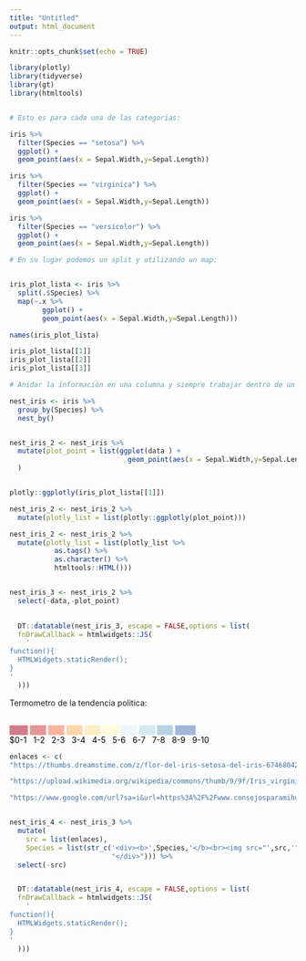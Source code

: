 ```yaml
---
title: "Untitled"
output: html_document
---
```


```r
knitr::opts_chunk$set(echo = TRUE)
```

```r
library(plotly)
library(tidyverse)
library(gt)
library(htmltools)


# Esto es para cada una de las categorias:

iris %>% 
  filter(Species == "setosa") %>% 
  ggplot() +
  geom_point(aes(x = Sepal.Width,y=Sepal.Length))

iris %>% 
  filter(Species == "virginica") %>% 
  ggplot() +
  geom_point(aes(x = Sepal.Width,y=Sepal.Length))

iris %>% 
  filter(Species == "versicolor") %>% 
  ggplot() +
  geom_point(aes(x = Sepal.Width,y=Sepal.Length))

# En su lugar podemos un split y utilizando un map:


iris_plot_lista <- iris %>% 
  split(.$Species) %>% 
  map(~.x %>% 
        ggplot() +
        geom_point(aes(x = Sepal.Width,y=Sepal.Length)))

names(iris_plot_lista)

iris_plot_lista[[1]]
iris_plot_lista[[2]]
iris_plot_lista[[3]]

# Anidar la información en una columna y siempre trabajar dentro de un data.frame:

nest_iris <- iris %>% 
  group_by(Species) %>% 
  nest_by()


nest_iris_2 <- nest_iris %>% 
  mutate(plot_point = list(ggplot(data ) +
                             geom_point(aes(x = Sepal.Width,y=Sepal.Length)))
  )


plotly::ggplotly(iris_plot_lista[[1]])

nest_iris_2 <- nest_iris_2 %>% 
  mutate(plotly_list = list(plotly::ggplotly(plot_point)))

nest_iris_2 <- nest_iris_2 %>% 
  mutate(plotly_list = list(plotly_list %>%
           as.tags() %>%
           as.character() %>%
           htmltools::HTML()))


nest_iris_3 <- nest_iris_2 %>% 
  select(-data,-plot_point) 

  
  DT::datatable(nest_iris_3, escape = FALSE,options = list(
  fnDrawCallback = htmlwidgets::JS(
    '
function(){
  HTMLWidgets.staticRender();
}
'
  )))

```


Termometro de la tendencia politica:

 <br>
                       <span style="background-color: #A50026; opacity: 0.5;"> &emsp;&emsp;&nbsp;</span>
                       <span style="background-color: #D73027; opacity: 0.5;"> &emsp;&emsp;</span>
                       <span style="background-color: #F46D43; opacity: 0.5;"> &emsp;&emsp;</span>
                       <span style="background-color: #FDAE61; opacity: 0.5;"> &emsp;&emsp;</span>
                       <span style="background-color: #FEE090; opacity: 0.5;"> &emsp;&emsp;</span>
                       <span style="background-color: #FFFFBF; opacity: 0.5;"> &emsp;&emsp;</span>
                       <span style="background-color: #E0F3F8; opacity: 0.5;"> &emsp;&emsp;</span>
                       <span style="background-color: #ABD9E9; opacity: 0.5;"> &emsp;&emsp;</span>
                       <span style="background-color: #74ADD1; opacity: 0.5;"> &emsp;&emsp;</span>
                       <span style="background-color: #4575B4; opacity: 0.5;"> &emsp;&emsp;&nbsp;&nbsp;</span>
                       <br>
                       <span style="color: black;">      $0-1&nbsp;</span>
                       <span style="color: black;"> &nbsp;1-2&nbsp;</span>
                       <span style="color: black;"> &nbsp;2-3&nbsp;</span>
                       <span style="color: black;"> &nbsp;3-4&nbsp;</span>
                       <span style="color: black;"> &nbsp;4-5&nbsp;</span>
                       <span style="color: black;"> &nbsp;5-6&nbsp;</span>
                       <span style="color: black;"> &nbsp;6-7&nbsp;</span>
                       <span style="color: black;"> &nbsp;7-8&nbsp;</span>
                       <span style="color: black;"> &nbsp;8-9&nbsp;</span>
                       <span style="color: black;"> &nbsp;9-10&nbsp;</span>
                         
                         
                         
```r

enlaces <- c(
"https://thumbs.dreamstime.com/z/flor-del-iris-setosa-del-iris-67468042.jpg",

"https://upload.wikimedia.org/wikipedia/commons/thumb/9/9f/Iris_virginica.jpg/250px-Iris_virginica.jpg",

"https://www.google.com/url?sa=i&url=https%3A%2F%2Fwww.consejosparamihuerto.com%2Ffamilias%2Firis-versicolore%2F&psig=AOvVaw0k6NQUBUn92QtLkqLrRd27&ust=1636636896960000&source=images&cd=vfe&ved=0CAsQjRxqFwoTCLjx1NfxjfQCFQAAAAAdAAAAABAD")


nest_iris_4 <- nest_iris_3 %>% 
  mutate(
    src = list(enlaces),
    Species = list(str_c('<div><b>',Species,'</b><br><img src="',src,'">',
                         "</div>"))) %>% 
  select(-src)


  DT::datatable(nest_iris_4, escape = FALSE,options = list(
  fnDrawCallback = htmlwidgets::JS(
    '
function(){
  HTMLWidgets.staticRender();
}
'
  )))

```


